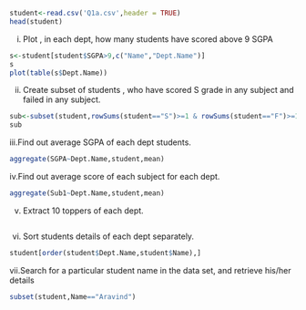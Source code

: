 ```r
student<-read.csv('Q1a.csv',header = TRUE)
head(student)

```

i. Plot , in each dept, how many students have scored above 9 SGPA
```r
s<-student[student$SGPA>9,c("Name","Dept.Name")]
s
plot(table(s$Dept.Name))

```

ii. Create subset of students , who have scored S grade in any subject and failed in any subject.
```r
sub<-subset(student,rowSums(student=="S")>=1 & rowSums(student=="F")>=1)
sub
```

iii.Find out average SGPA of each dept students.
```r
aggregate(SGPA~Dept.Name,student,mean)

```

iv.Find out average score of each subject for each dept.
```r
aggregate(Sub1~Dept.Name,student,mean)

```

v. Extract 10 toppers of each dept.
```r


```

vi. Sort students details of each dept separately.
```r
student[order(student$Dept.Name,student$Name),]
```

vii.Search for a particular student name in the data set, and retrieve his/her details
```r
subset(student,Name=="Aravind")
```


